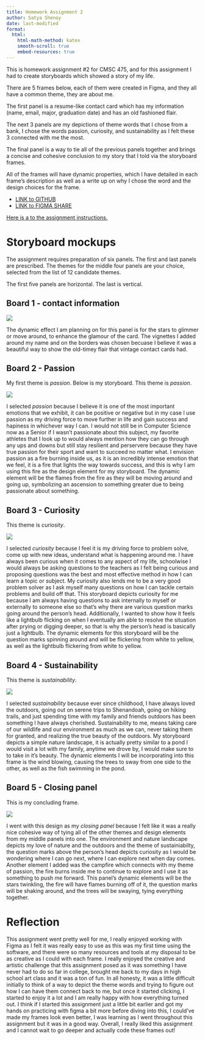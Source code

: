 ```yaml
---
title: Homework Assignment 2
author: Satya Shenoy
date: last-modified
format:
  html:
    html-math-method: katex
    smooth-scroll: true
    embed-resources: true
---
```


This is homework assignment #2 for CMSC 475, and for this assignment I had to create storyboards which showed a story of my life.

There are 5 frames below, each of them were created in Figma, and they all have a common theme, they are about me.

The first panel is a resume-like contact card which has my information (name, email, major, graduation date) and has an old fashioned flair.

The next 3 panels are my depictions of theme words that I chose from a bank, I chose the words passion, curiosity, and sustainability as I felt these 3 connected with me the most.

The final panel is a way to tie all of the previous panels together and brings a concise and cohesive conclusion to my story that I told via the storyboard frames. 

All of the frames will have dynamic properties, which I have detailed in each frame's description as well as a write up on why I chose the word and the design choices for the frame.


* [LINK to GITHUB](https://github.com/cmsc-vcu/cmsc475-sp2024-hw2-template)
* [LINK to FIGMA SHARE](https://www.figma.com/file/7bDVoI0YU7Byz1FxZsyT1J/CMSC475-HW2?type=design&node-id=0%3A1&mode=design&t=OnXoaTuByRw9BWs4-1)

[Here is a to the assignment instructions.](https://virginiacommonwealth.instructure.com/courses/93957/assignments/853465?module_item_id=3241439)

# Storyboard mockups

The assignment requires preparation of six panels.  The first and last panels are prescribed.  The themes for the middle four panels
are your choice, selected from the list of 12 candidate themes.

The first five panels are horizontal.  The last is vertical.

## Board 1 - contact information

![](assets/Shenoy-HW2-Frame1.png)

The dynamic effect I am planning on for this panel is for the stars to glimmer or move around, to enhance the glamour of the card. The vignettes I added around my name and on the borders was chosen becuase I believe it was a beautiful way to show the old-timey flair that vintage contact cards had. 

## Board 2 - Passion

My first theme is *passion*.  Below is my storyboard.
This theme is *passion*.

![](assets/Shenoy-HW2-Frame2.png)

I selected *passion* because I believe it is one of the most important emotions that we exhibit, it can be positive or negative but in my case I use passion as my driving force to move further in life and gain success and hapiness in whichever way I can. I would not still be in Computer Science now as a Senior if I wasn't passionate about this subject, my favorite athletes that I look up to would always mention how they can go through any ups and downs but still stay resilient and perservere because they have true passion for their sport and want to succeed no matter what. I envision passion as a fire burning inside us, as it is an incredibly intense emotion that we feel, it is a fire that lights the way towards success, and this is why I am using this fire as the design element for my storyboard. The dynamic element will be the flames from the fire as they will be moving around and going up, symbolizing an ascension to something greater due to being passionate about something. 

## Board 3 - Curiosity

This theme is *curiosity*.

![](assets/Shenoy-HW2-Frame3.png)

I selected *curiosity* because I feel it is my driving force to problem solve, come up with new ideas, understand what is happening around me. I have always been curious when it comes to any aspect of my life, schoolwise I would always be asking questions to the teachers as I felt being curious and proposing questions was the best and most effective method in how I can learn a topic or subject. My curiosity also lends me to be a very good problem solver as I ask myself many questions on how I can tackle certain problems and build off that. This storyboard depicts curiosity for me because I am always having questions to ask internally to myself or externally to someone else so that's why there are various question marks going around the person's head. Additionally, I wanted to show how it feels like a lightbulb flicking on when I eventually am able to resolve the situation after prying or digging deeper, so that is why the person's head is basically just a lightbulb. The dynamic elements for this storyboard will be the question marks spinning around and will be flickering from white to yellow, as well as the lightbulb flickering from white to yellow. 


## Board 4 - Sustainability

This theme is *sustainability*.

![](assets/Shenoy-HW2-Frame4.png)

I selected *sustainability* because ever since childhood, I have always loved the outdoors, going out on serene trips to Shenandoah, going on hiking trails, and just spending time with my family and friends outdoors has been something I have always cherished. Sustainability to me, means taking care of our wildlife and our environment as much as we can, never taking them for granted, and realizing the true beauty of the outdoors. My storyboard depicts a simple nature landscape, it is actually pretty similar to a pond I would visit a lot with my family, anytime we drove by, I would make sure to to take in it's beauty. The dynamic elements I will be incorporating into this frame is the wind blowing, causing the trees to sway from one side to the other, as well as the fish swimming in the pond. 

## Board 5 - Closing panel

This is my concluding frame.

![](assets/Shenoy-HW2-Frame5.png)

I went with this design as my *closing panel* because I felt like it was a really nice cohesive way of tying all of the other themes and design elements from my middle panels into one. The environment and nature landscape depicts my love of nature and the outdoors and the theme of sustainiabilty, the question marks above the person's head depicts curiosity as I would be wondering where I can go next, where I can explore next when day comes. Another element I added was the campfire which connects with my theme of passion, the fire burns inside me to continue to explore and I use it as something to push me forward. This panel's dynamic elements will be the stars twinkling, the fire will have flames burning off of it, the question marks will be shaking around, and the trees will be swaying, tying everything together. 

# Reflection

This assignment went pretty well for me, I really enjoyed working with Figma as I felt it was really easy to use as this was my first time using the software, and there were so many resources and tools at my disposal to be as creative as I could with each frame. I really enjoyed the creative and artistic challenge that this assignment posed as it was something I have never had to do so far in college, brought me back to my days in high school art class and it was a ton of fun. In all honesty, it was a little difficult initially to think of a way to depict the theme words and trying to figure out how I can have them connect back to me, but once it started clicking, I started to enjoy it a lot and I am really happy with how everything turned out. I think if I started this assignment just a little bit earlier and got my hands on practicing with figma a bit more before diving into this, I could've made my frames look even better, I was learning as I went throughout this assignment but it was in a good way. Overall, I really liked this assignment and I cannot wait to go deeper and actually code these frames out!
